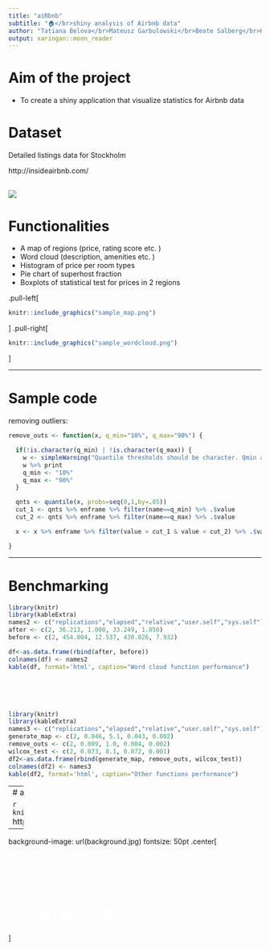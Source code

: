 ```yaml
---
title: "aiRbnb"
subtitle: "🏠</br>shiny analysis of Airbnb data"
author: "Tatiana Belova</br>Mateusz Garbulowski</br>Beate Salberg</br>Karolina Smolinska"
output: xaringan::moon_reader
---
```


# Aim of the project

- To create a shiny application that visualize statistics for Airbnb data

# Dataset

Detailed listings data for Stockholm

http://insideairbnb.com/

![](https://www.pabloyglesias.com/wp-content/uploads/2014/07/brand_case.jpg)
---

# Functionalities


- A map of regions (price, rating score etc. )
- Word cloud (description, amenities etc. )
- Histogram of price per room types
- Pie chart of superhost fraction
- Boxplots of statistical test for prices in 2 regions

.pull-left[
```r
knitr::include_graphics("sample_map.png")
```
]
.pull-right[
```r
knitr::include_graphics("sample_wordcloud.png")
```
]

---

# Sample code

removing outliers:
```r
remove_outs <- function(x, q_min="10%", q_max="90%") {

  if(!is.character(q_min) | !is.character(q_max)) {
    w <- simpleWarning("Quantile thresholds should be character. Qmin and Qmax set to default")
    w %>% print
    q_min <- "10%"
    q_max <- "90%"
  }

  qnts <- quantile(x, probs=seq(0,1,by=.05))
  cut_1 <- qnts %>% enframe %>% filter(name==q_min) %>% .$value
  cut_2 <- qnts %>% enframe %>% filter(name==q_max) %>% .$value

  x <- x %>% enframe %>% filter(value > cut_1 & value < cut_2) %>% .$value

}
```

---

# Benchmarking
```r
library(knitr)
library(kableExtra)
names2 <- c("replications","elapsed","relative","user.self","sys.self")
after <- c(2, 36.213, 1.000, 33.249, 1.050)
before <- c(2, 454.004, 12.537, 430.026, 7.932)

df<-as.data.frame(rbind(after, before))
colnames(df) <- names2
kable(df, format='html', caption="Word cloud function performance")
```
</br>
</br>
</br>
```r
library(knitr)
library(kableExtra)
names3 <- c("replications","elapsed","relative","user.self","sys.self")
generate_map <- c(2, 0.046, 5.1, 0.043, 0.002)
remove_outs <- c(2, 0.009, 1.0, 0.004, 0.002)
wilcox_test <- c(2, 0.073, 8.1, 0.072, 0.001)
df2<-as.data.frame(rbind(generate_map, remove_outs, wilcox_test))
colnames(df2) <- names3
kable(df2, format='html', caption="Other functions performance")
```

---
# aiRbnb app

```r
knitr::include_graphics("Shiny_panel.png")
```
https://github.com/mategarb/aiRbnb

---
background-image: url(background.jpg)
fontsize: 50pt
.center[
</br>
</br>
</br>
</br>
</br>
</br>
</br>
<font size="20">
<span style="color:white">
Thank you
</span>
</font>

]





